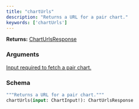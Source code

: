 ```yaml
---
title: "chartUrls"
description: "Returns a URL for a pair chart."
keywords: ['chartUrls']
---
```


**Returns:** [ChartUrlsResponse](/api-reference/types/charturlsresponse)

### Arguments

<a href="/api-reference/types/chartinput">
  <ResponseField name="input" type="ChartInput!" required>
    Input required to fetch a pair chart.
  </ResponseField>
</a>

### Schema


```graphql 
"""Returns a URL for a pair chart."""
chartUrls(input: ChartInput!): ChartUrlsResponse
```
